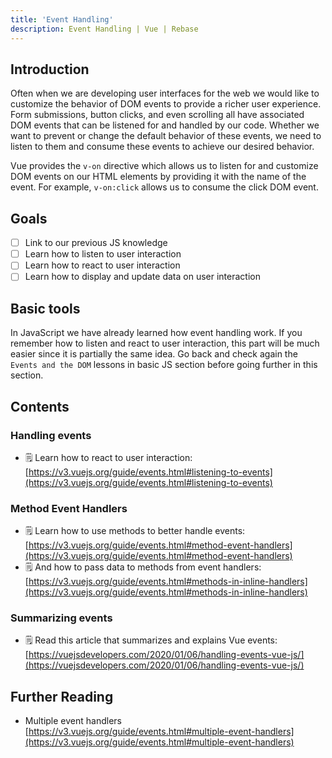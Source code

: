 ```yaml
---
title: 'Event Handling'
description: Event Handling | Vue | Rebase
---
```


## Introduction

Often when we are developing user interfaces for the web we would like to customize the behavior of DOM events to provide a richer user experience. Form submissions, button clicks, and even scrolling all have associated DOM events that can be listened for and handled by our code. Whether we want to prevent or change the default behavior of these events, we need to listen to them and consume these events to achieve our desired behavior.

Vue provides the `v-on` directive which allows us to listen for and customize DOM events on our HTML elements by providing it with the name of the event. For example, `v-on:click` allows us to consume the click DOM event.

## Goals

- [ ]  Link to our previous JS knowledge
- [ ]  Learn how to listen to user interaction
- [ ]  Learn how to react to user interaction
- [ ]  Learn how to display and update data on user interaction

## Basic tools

In JavaScript we have already learned how event handling work. If you remember how to listen and react to user interaction, this part will be much easier since it is partially the same idea. Go back and check again the `Events and the DOM` lessons in basic JS section before going further in this section.

## Contents

### Handling events

- 🗒️ Learn how to react to user interaction: [https://v3.vuejs.org/guide/events.html#listening-to-events](https://v3.vuejs.org/guide/events.html#listening-to-events)

### Method Event Handlers

- 🗒️ Learn how to use methods to better handle events: [https://v3.vuejs.org/guide/events.html#method-event-handlers](https://v3.vuejs.org/guide/events.html#method-event-handlers)
- 🗒️ And how to pass data to methods from event handlers: [https://v3.vuejs.org/guide/events.html#methods-in-inline-handlers](https://v3.vuejs.org/guide/events.html#methods-in-inline-handlers)

### Summarizing events

- 🗒️ Read this article that summarizes and explains Vue events: [https://vuejsdevelopers.com/2020/01/06/handling-events-vue-js/](https://vuejsdevelopers.com/2020/01/06/handling-events-vue-js/)

## Further Reading

- Multiple event handlers [https://v3.vuejs.org/guide/events.html#multiple-event-handlers](https://v3.vuejs.org/guide/events.html#multiple-event-handlers)